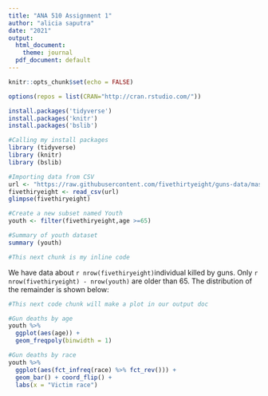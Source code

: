 ```yaml
---
title: "ANA 510 Assignment 1"
author: "alicia saputra"
date: "2021"
output:
  html_document:
    theme: journal
  pdf_document: default
---
```

```r
knitr::opts_chunk$set(echo = FALSE)
```

```r
options(repos = list(CRAN="http://cran.rstudio.com/"))
```

```r
install.packages('tidyverse')
install.packages('knitr')
install.packages('bslib')
```

```r
#Calling my install packages
library (tidyverse)
library (knitr)
library (bslib)
```

```r
#Importing data from CSV
url <- "https://raw.githubusercontent.com/fivethirtyeight/guns-data/master/full_data.csv"
fivethiryeight <- read_csv(url)
glimpse(fivethiryeight)
```

```r
#Create a new subset named Youth
youth <- filter(fivethiryeight,age >=65)
```

```r
#Summary of youth dataset
summary (youth)
```

```r
#This next chunk is my inline code
```
We have data about `r nrow(fivethiryeight)`individual killed by guns. 
Only `r nrow(fivethiryeight) - nrow(youth)` are older than 65. 
The distribution of the remainder is shown below:

``` r
#This next code chunk will make a plot in our output doc
```

```r
#Gun deaths by age
youth %>% 
  ggplot(aes(age)) + 
  geom_freqpoly(binwidth = 1) 
```

```r
#Gun deaths by race
youth %>% 
  ggplot(aes(fct_infreq(race) %>% fct_rev())) + 
  geom_bar() + coord_flip() + 
  labs(x = "Victim race") 
```
